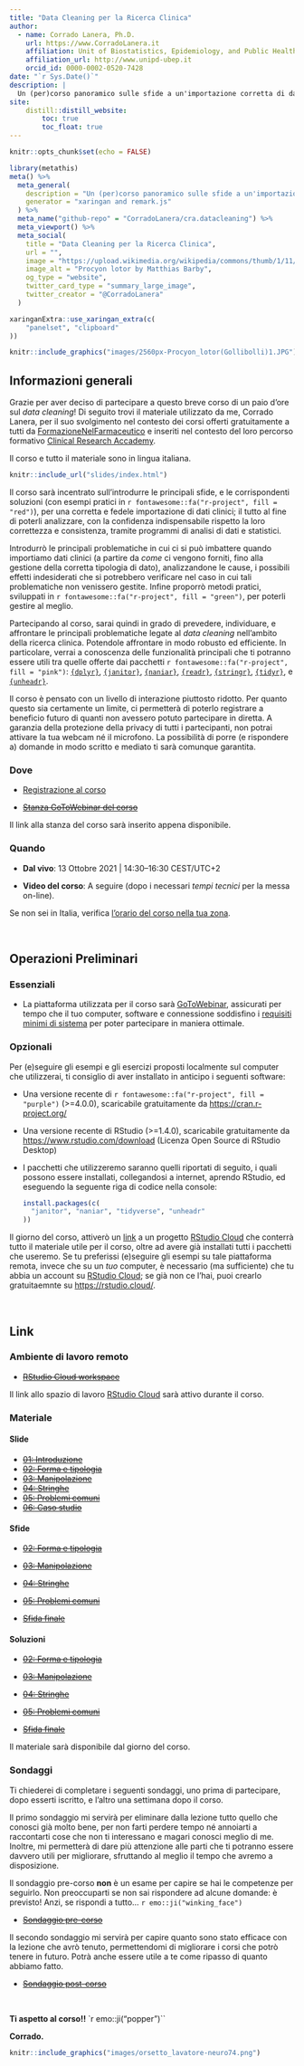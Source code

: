```yaml
---
title: "Data Cleaning per la Ricerca Clinica"
author:
  - name: Corrado Lanera, Ph.D.
    url: https://www.CorradoLanera.it
    affiliation: Unit of Biostatistics, Epidemiology, and Public Health -- University of Padova (IT)
    affiliation_url: http://www.unipd-ubep.it
    orcid_id: 0000-0002-0520-7428
date: "`r Sys.Date()`"
description: |
  Un (per)corso panoramico sulle sfide a un'importazione corretta di dati clinici in un sistema informatico, con esempi e soluzioni in `r fontawesome::fa("r-project", fill = "blue")`.
site: 
    distill::distill_website:
        toc: true
        toc_float: true
---
```


```r
knitr::opts_chunk$set(echo = FALSE)
```

```r
library(metathis)
meta() %>%
  meta_general(
    description = "Un (per)corso panoramico sulle sfide a un'importazione corretta di dati clinici in un sistema informatico, con esempi e soluzioni in R.",
    generator = "xaringan and remark.js"
  ) %>% 
  meta_name("github-repo" = "CorradoLanera/cra.datacleaning") %>% 
  meta_viewport() %>% 
  meta_social(
    title = "Data Cleaning per la Ricerca Clinica",
    url = "",
    image = "https://upload.wikimedia.org/wikipedia/commons/thumb/1/11/Procyon_lotor%28Gollibolli%291.JPG/2560px-Procyon_lotor%28Gollibolli%291.JPG",
    image_alt = "Procyon lotor by Matthias Barby",
    og_type = "website",
    twitter_card_type = "summary_large_image",
    twitter_creator = "@CorradoLanera"
  )
```

```r
xaringanExtra::use_xaringan_extra(c(
    "panelset", "clipboard"
))
```

```r
knitr::include_graphics("images/2560px-Procyon_lotor(Gollibolli)1.JPG")
```


## Informazioni generali

Grazie per aver deciso di partecipare a questo breve corso di un paio d'ore sul _data cleaning_! Di seguito trovi il materiale utilizzato da me, Corrado Lanera, per il suo svolgimento nel contesto dei corsi offerti gratuitamente a tutti da [FormazioneNelFarmaceutico](https://formazionenelfarmaceutico.com/) e inseriti nel contesto del loro percorso formativo [Clinical Research Accademy](https://formazionenelfarmaceutico.com/courses/category/Clinical%20Research%20Academy).

<aside>Il corso e tutto il materiale sono in lingua italiana.</aside>

```r
knitr::include_url("slides/index.html")
```

Il corso sarà incentrato sull'introdurre le principali sfide, e le corrispondenti soluzioni (con esempi pratici in `r fontawesome::fa("r-project", fill = "red")`), per una corretta e fedele importazione di dati clinici; il tutto al fine di poterli analizzare, con la confidenza indispensabile rispetto la loro correttezza e consistenza, tramite programmi di analisi di dati e statistici.

Introdurrò le principali problematiche in cui ci si può imbattere quando importiamo dati clinici (a partire da _come_ ci vengono forniti, fino alla gestione della corretta tipologia di dato), analizzandone le cause, i possibili effetti indesiderati che si potrebbero verificare nel caso in cui tali problematiche non venissero gestite. Infine proporrò metodi pratici, sviluppati in `r fontawesome::fa("r-project", fill = "green")`, per poterli gestire al meglio.

Partecipando al corso, sarai quindi in grado di prevedere, individuare, e affrontare le principali problematiche legate al _data cleaning_ nell'ambito della ricerca clinica. Potendole affrontare in modo robusto ed efficiente. In particolare, verrai a conoscenza delle funzionalità principali che ti potranno essere utili tra quelle offerte dai pacchetti `r fontawesome::fa("r-project", fill = "pink")`: 
[`{dplyr}`](https://dplyr.tidyverse.org/), [`{janitor}`](https://garthtarr.github.io/meatR/janitor.html), [`{naniar}`](https://naniar.njtierney.com/), [`{readr}`](https://readr.tidyverse.org/), [`{stringr}`](https://stringr.tidyverse.org/), [`{tidyr}`](https://tidyr.tidyverse.org/), e [`{unheadr}`](https://unheadr.liomys.mx/).

Il corso è pensato con un livello di interazione piuttosto ridotto. Per quanto questo sia certamente un limite, ci permetterà di poterlo registrare a beneficio futuro di quanti non avessero potuto partecipare in diretta. A garanzia della protezione della privacy di tutti i partecipanti, non potrai attivare la tua webcam né il microfono. La possibilità di porre (e rispondere a) domande in modo scritto e mediato ti sarà comunque garantita.


### Dove


* [Registrazione al corso](https://formazionenelfarmaceutico.com/)

+ [~~Stanza GoToWebinar del corso~~]()

<aside>
Il link alla stanza del corso sarà inserito appena disponibile.
</aside>


### Quando

+ **Dal vivo**: 13 Ottobre 2021 | 14:30--16:30 CEST/UTC+2

+ **Video del corso**: A seguire (dopo i necessari _tempi tecnici_ per la messa on-line).

<aside>
Se non sei in Italia, verifica [l'orario del corso nella tua zona](https://www.timeanddate.com/worldclock/meetingdetails.html?year=2021&month=10&day=13&hour=12&min=30&sec=0&p1=215).
</aside>


\

## Operazioni Preliminari

### Essenziali

+ La piattaforma utilizzata per il corso sarà [GoToWebinar](https://www.goto.com/it/webinar), assicurati per tempo che il tuo computer, software e connessione soddisfino i [requisiti minimi di sistema](https://support.goto.com/it/webinar#Standard) per poter partecipare in maniera ottimale.



### Opzionali

Per (e)seguire gli esempi e gli esercizi proposti localmente sul computer che utilizzerai, ti consiglio di aver installato in anticipo i seguenti software:

* Una versione recente di `r fontawesome::fa("r-project", fill = "purple")` (>=4.0.0), scaricabile gratuitamente da <https://cran.r-project.org/>

* Una versione recente di RStudio (>=1.4.0), scaricabile gratuitamente da <https://www.rstudio.com/download> (Licenza Open Source di RStudio Desktop)

* I pacchetti che utilizzeremo saranno quelli riportati di seguito, i quali possono essere installati, collegandosi a internet, aprendo RStudio, ed eseguendo la seguente riga di codice nella console:
  
  ``` r
  install.packages(c(
    "janitor", "naniar", "tidyverse", "unheadr"
  ))
  ```

<aside>
Il giorno del corso, attiverò un [link](#rs-cloud) a un progetto [RStudio Cloud](https://rstudio.cloud/) che conterrà tutto il materiale utile per il corso, oltre ad avere già installati tutti i pacchetti che useremo. Se tu preferissi (e)seguire gli esempi su tale piattaforma remota, invece che su un _tuo_ computer, è necessario (ma sufficiente) che tu abbia un account su [RStudio Cloud](https://rstudio.cloud/); se già non ce l'hai, puoi crearlo gratuitaemnte su <https://rstudio.cloud/>.
</aside>



\


## Link


### Ambiente di lavoro remoto {#rs-cloud}

+ [~~RStudio Cloud workspace~~](https://bit.ly/datacleaning-cra)

<aside>
Il link allo spazio di lavoro [RStudio Cloud](https://rstudio.cloud/) sarà attivo durante il corso.
</aside>



### Materiale


::::: {.panelset}

::: {.panel}

#### Slide {.panel-name}

+ [~~01: Introduzione~~]()
+ [~~02: Forma e tipologia~~]()
+ [~~03: Manipolazione~~]()
+ [~~04: Stringhe~~]()
+ [~~05: Problemi comuni~~]()
+ [~~06: Caso studio~~]()

:::

::: {.panel}

#### Sfide {.panel-name}

+ [~~02: Forma e tipologia~~]()
+ [~~03: Manipolazione~~]()
+ [~~04: Stringhe~~]()
+ [~~05: Problemi comuni~~]()

+ [~~Sfida finale~~]()

:::

::: {.panel}

#### Soluzioni {.panel-name}

+ [~~02: Forma e tipologia~~]()
+ [~~03: Manipolazione~~]()
+ [~~04: Stringhe~~]()
+ [~~05: Problemi comuni~~]()

+ [~~Sfida finale~~]()

:::

:::::

<aside>
Il materiale sarà disponibile dal giorno del corso.
</aside>





### Sondaggi

Ti chiederei di completare i seguenti sondaggi, uno prima di partecipare, dopo esserti iscritto, e l'altro una settimana dopo il corso.

Il primo sondaggio mi servirà per eliminare dalla lezione tutto quello che conosci già molto bene, per non farti perdere tempo né annoiarti a raccontarti cose che non ti interessano e magari conosci meglio di me. Inoltre, mi permetterà di dare più attenzione alle parti che ti potranno essere davvero utili per migliorare, sfruttando al meglio il tempo che avremo a disposizione.

<aside>
Il sondaggio pre-corso **non** è un esame per capire se hai le competenze per seguirlo. Non preoccuparti se non sai rispondere ad alcune domande: è previsto! Anzi, se rispondi a tutto... `r emo::ji("winking_face")`
</aside>

+ [~~Sondaggio pre-corso~~]()


Il secondo sondaggio mi servirà per capire quanto sono stato efficace con la lezione che avrò tenuto, permettendomi di migliorare i corsi che potrò tenere in futuro. Potrà anche essere utile a te come ripasso di quanto abbiamo fatto.

+ [~~Sondaggio post-corso~~]()



\


**Ti aspetto al corso!!** `r emo::ji("popper")``

**Corrado.**

```r
knitr::include_graphics("images/orsetto_lavatore-neuro74.png")
```





